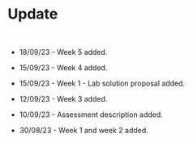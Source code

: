 # Update

<br>

* 18/09/23 - Week 5 added.

* 15/09/23 - Week 4 added.

* 15/09/23 - Week 1 - Lab solution proposal added.

* 12/09/23 - Week 3 added.

* 10/09/23 - Assessment description added.

* 30/08/23 - Week 1 and week 2 added.